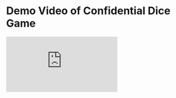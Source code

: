 # Demo Video of Confidential Dice Game

<div style={{ position: "relative", paddingTop: "56.25%" }}>
  <iframe
    src="https://player.vimeo.com/video/1121531225?badge=0&autopause=0&player_id=0&app_id=58479"
    frameBorder="0"
    allow="autoplay; fullscreen; picture-in-picture; clipboard-write; encrypted-media; web-share"
    referrerPolicy="strict-origin-when-cross-origin"
    style={{
      position: "absolute",
      top: 0,
      left: 0,
      width: "100%",
      height: "100%",
    }}
    title="FHEVM VIDEO DEMO"
  />
</div>

<script src="https://player.vimeo.com/api/player.js"></script>
